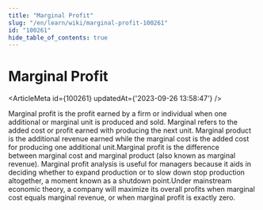 ```yaml
---
title: "Marginal Profit"
slug: "/en/learn/wiki/marginal-profit-100261"
id: "100261"
hide_table_of_contents: true
---
```



# Marginal Profit

<ArticleMeta id={100261} updatedAt={'2023-09-26 13:58:47'} />
<div className='border-solid border-b border-t-0 my-4 border-[var(--ifm-color-gray-300)]' />

Marginal profit is the profit earned by a firm or individual when one additional or marginal unit is produced and sold. Marginal refers to the added cost or profit earned with producing the next unit. Marginal product is the additional revenue earned while the marginal cost is the added cost for producing one additional unit.Marginal profit is the difference between marginal cost and marginal product (also known as marginal revenue). Marginal profit analysis is useful for managers because it aids in deciding whether to expand production or to slow down stop production altogether, a moment known as a shutdown point.Under mainstream economic theory, a company will maximize its overall profits when marginal cost equals marginal revenue, or when marginal profit is exactly zero.
